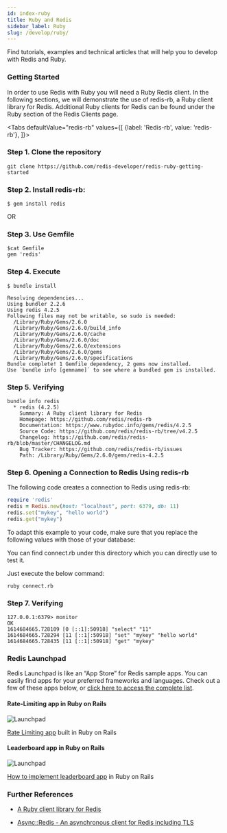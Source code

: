 ```yaml
---
id: index-ruby
title: Ruby and Redis
sidebar_label: Ruby 
slug: /develop/ruby/
---
```



Find tutorials, examples and technical articles that will help you to develop with Redis and Ruby.

### Getting Started

In order to use Redis with Ruby you will need a Ruby Redis client. In the following sections, we will demonstrate the use of redis-rb, a Ruby client library for Redis.
Additional Ruby clients for Redis can be found under the Ruby section of the Redis Clients page.

<Tabs
  defaultValue="redis-rb"
  values={[
    {label: 'Redis-rb', value: 'redis-rb'},
  ]}>
  <TabItem value="redis-rb">



### Step 1. Clone the repository

```
git clone https://github.com/redis-developer/redis-ruby-getting-started
```

### Step 2.  Install redis-rb:

```
$ gem install redis
```

OR

### Step 3. Use Gemfile

```
$cat Gemfile
gem 'redis'
```


### Step 4. Execute

```
$ bundle install
```

```
Resolving dependencies...
Using bundler 2.2.6
Using redis 4.2.5
Following files may not be writable, so sudo is needed:
  /Library/Ruby/Gems/2.6.0
  /Library/Ruby/Gems/2.6.0/build_info
  /Library/Ruby/Gems/2.6.0/cache
  /Library/Ruby/Gems/2.6.0/doc
  /Library/Ruby/Gems/2.6.0/extensions
  /Library/Ruby/Gems/2.6.0/gems
  /Library/Ruby/Gems/2.6.0/specifications
Bundle complete! 1 Gemfile dependency, 2 gems now installed.
Use `bundle info [gemname]` to see where a bundled gem is installed.
```

### Step 5. Verifying 
  
```
bundle info redis
  * redis (4.2.5)
	Summary: A Ruby client library for Redis
	Homepage: https://github.com/redis/redis-rb
	Documentation: https://www.rubydoc.info/gems/redis/4.2.5
	Source Code: https://github.com/redis/redis-rb/tree/v4.2.5
	Changelog: https://github.com/redis/redis-rb/blob/master/CHANGELOG.md
	Bug Tracker: https://github.com/redis/redis-rb/issues
	Path: /Library/Ruby/Gems/2.6.0/gems/redis-4.2.5
```

### Step 6. Opening a Connection to Redis Using redis-rb

The following code creates a connection to Redis using redis-rb:

```ruby
require 'redis'
redis = Redis.new(host: "localhost", port: 6379, db: 11)
redis.set("mykey", "hello world")
redis.get("mykey")
```

To adapt this example to your code, make sure that you replace the following values with those of your database:

You can find connect.rb under this directory which you can directly use to test it.

Just execute the below command:

```
ruby connect.rb
```
### Step 7.  Verifying
```
127.0.0.1:6379> monitor
OK
1614684665.728109 [0 [::1]:50918] "select" "11"
1614684665.728294 [11 [::1]:50918] "set" "mykey" "hello world"
1614684665.728435 [11 [::1]:50918] "get" "mykey"

```

###  Redis Launchpad

Redis Launchpad is like an “App Store” for Redis sample apps. You can easily find apps for your preferred frameworks and languages.
Check out a few of these apps below, or [click here to access the complete list](https://launchpad.redis.com).

<div class="row text--center">

<div class="col ">
<div className="ri-container">

#### Rate-Limiting app in Ruby on Rails


![Launchpad](images/ratelimitingruby.png)

[Rate Limiting app](http://Launchpad.redis.com/?id=project%3Abasic-redis-rate-limiting-demo-ruby) built in Ruby on Rails
</div>
</div>

<div class="col">
<div className="ri-container">

#### Leaderboard app in Ruby on Rails

![Launchpad](images/leaderboardruby.png)

[How to implement leaderboard app](https://Launchpad.redis.com/?id=project%3Abasic-redis-leaderboard-demo-ruby) in Ruby on Rails
</div>
</div>
</div>

### Further References

- [A Ruby client library for Redis](https://github.com/redis/redis-rb/)
- [Async::Redis - An asynchronous client for Redis including TLS](https://github.com/socketry/async-redis)



  </TabItem>
</Tabs>
  
